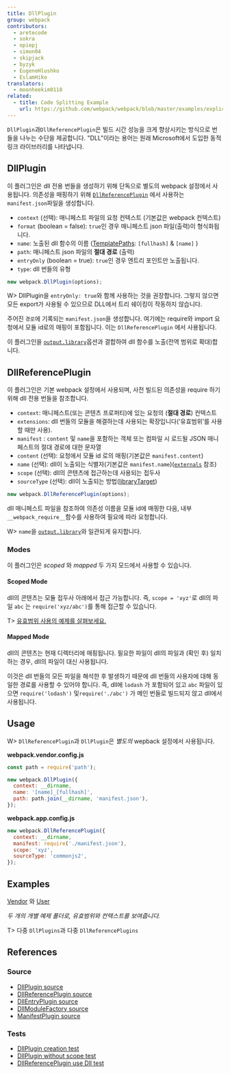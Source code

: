 ```yaml
---
title: DllPlugin
group: webpack
contributors:
  - aretecode
  - sokra
  - opiepj
  - simon04
  - skipjack
  - byzyk
  - EugeneHlushko
  - EslamHiko
translators:
  - moonheekim0118
related:
  - title: Code Splitting Example
    url: https://github.com/webpack/webpack/blob/master/examples/explicit-vendor-chunk/README.md
---
```


`DllPlugin`과`DllReferencePlugin`은 빌드 시간 성능을 크게 향상시키는 방식으로 번들을 나누는 수단을 제공합니다. "DLL"이라는 용어는 원래 Microsoft에서 도입한 동적 링크 라이브러리를 나타냅니다.

## DllPlugin

이 플러그인은 dll 전용 번들을 생성하기 위해 단독으로 별도의 webpack 설정에서 사용됩니다. 의존성을 매핑하기 위해 [`DllReferencePlugin`](#dllreferenceplugin) 에서 사용하는 `manifest.json`파일을 생성합니다.

- `context` (선택): 매니페스트 파일의 요청 컨텍스트 (기본값은 webpack 컨텍스트)
- `format` (boolean = false): `true`인 경우 매니페스트 json 파일(출력)이 형식화됩니다.
- `name`: 노출된 dll 함수의 이름 ([TemplatePaths](https://github.com/webpack/webpack/blob/master/lib/TemplatedPathPlugin.js): `[fullhash]` & `[name]` )
- `path`: 매니페스트 json 파일의 **절대 경로** (출력)
- `entryOnly` (boolean = true): `true`인 경우 엔트리 포인트만 노출됩니다.
- `type`: dll 번들의 유형

```javascript
new webpack.DllPlugin(options);
```

W> DllPlugin을 `entryOnly: true`와 함께 사용하는 것을 권장합니다. 그렇지 않으면 모든 export가 사용될 수 있으므로 DLL에서 트리 쉐이킹이 작동하지 않습니다.

주어진 `경로`에 기록되는 `manifest.json`을 생성합니다. 여기에는 require와 import 요청에서 모듈 id로의 매핑이 포함됩니다. 이는 `DllReferencePlugin` 에서 사용됩니다.

이 플러그인을 [`output.library`](/configuration/output/#outputlibrary)옵션과 결합하여 dll 함수를 노출(전역 범위로 확대)합니다.

## DllReferencePlugin

이 플러그인은 기본 webpack 설정에서 사용되며, 사전 빌드된 의존성을 require 하기 위해 dll 전용 번들을 참조합니다.

- `context`: 매니페스트(또는 콘텐츠 프로퍼티)에 있는 요청의 (**절대 경로**) 컨텍스트
- `extensions`: dll 번들의 모듈을 해결하는데 사용되는 확장입니다(‘유효범위’를 사용할 때만 사용).
- `manifest` : `content` 및 `name`을 포함하는 객체 또는 컴파일 시 로드될 JSON 매니페스트의 절대 경로에 대한 문자열
- `content` (선택): 요청에서 모듈 id 로의 매핑(기본값은 `manifest.content`)
- `name` (선택): dll이 노출되는 식별자(기본값은 `manifest.name`)([`externals`](/configuration/externals/) 참조)
- `scope` (선택): dll의 콘텐츠에 접근하는데 사용되는 접두사
- `sourceType` (선택): dll이 노출되는 방법([libraryTarget](/configuration/output/#outputlibrarytarget))

```javascript
new webpack.DllReferencePlugin(options);
```

dll 매니페스트 파일을 참조하여 의존성 이름을 모듈 id에 매핑한 다음, 내부 `__webpack_require__`함수를 사용하여 필요에 따라 요청합니다.

W> `name`을 [`output.library`](/configuration/output/#outputlibrary)와 일관되게 유지합니다.

### Modes

이 플러그인은 _scoped_ 와 _mapped_ 두 가지 모드에서 사용할 수 있습니다.

#### Scoped Mode

dll의 콘텐츠는 모듈 접두사 아래에서 접근 가능합니다. 즉, `scope = 'xyz'`로 dll의 파일 `abc` 는 `require('xyz/abc')`를 통해 접근할 수 있습니다.

T> [유효범위 사용의 예제를 살펴보세요.](https://github.com/webpack/webpack/tree/master/examples/dll-user)

#### Mapped Mode

dll의 콘텐츠는 현재 디렉터리에 매핑됩니다. 필요한 파일이 dll의 파일과 (확인 후) 일치하는 경우, dll의 파일이 대신 사용됩니다.

이것은 dll 번들의 모든 파일을 해석한 후 발생하기 때문에 dll 번들의 사용자에 대해 동일한 경로를 사용할 수 있어야 합니다. 즉, dll에 `lodash` 가 포함되어 있고 `abc` 파일이 있으면 `require('lodash')` 및`require('./abc')` 가 메인 번들로 빌드되지 않고 dll에서 사용됩니다.

## Usage

W> `DllReferencePlugin`과 `DllPlugin`은 _별도의_ wepback 설정에서 사용됩니다.

**webpack.vendor.config.js**

```javascript
const path = require('path');

new webpack.DllPlugin({
  context: __dirname,
  name: '[name]_[fullhash]',
  path: path.join(__dirname, 'manifest.json'),
});
```

**webpack.app.config.js**

```javascript
new webpack.DllReferencePlugin({
  context: __dirname,
  manifest: require('./manifest.json'),
  scope: 'xyz',
  sourceType: 'commonjs2',
});
```

## Examples

[Vendor](https://github.com/webpack/webpack/tree/master/examples/dll) 와 [User](https://github.com/webpack/webpack/tree/master/examples/dll-user)

_두 개의 개별 예제 폴더로, 유효범위와 컨텍스트를 보여줍니다._

T> 다중 `DllPlugins`과 다중 `DllReferencePlugins`

## References

### Source

- [DllPlugin source](https://github.com/webpack/webpack/blob/master/lib/DllPlugin.js)
- [DllReferencePlugin source](https://github.com/webpack/webpack/blob/master/lib/DllReferencePlugin.js)
- [DllEntryPlugin source](https://github.com/webpack/webpack/blob/master/lib/DllEntryPlugin.js)
- [DllModuleFactory source](https://github.com/webpack/webpack/blob/master/lib/DllModuleFactory.js)
- [ManifestPlugin source](https://github.com/webpack/webpack/blob/master/lib/LibManifestPlugin.js)

### Tests

- [DllPlugin creation test](https://github.com/webpack/webpack/blob/master/test/configCases/dll-plugin/0-create-dll/webpack.config.js)
- [DllPlugin without scope test](https://github.com/webpack/webpack/blob/master/test/configCases/dll-plugin/2-use-dll-without-scope/webpack.config.js)
- [DllReferencePlugin use Dll test](https://github.com/webpack/webpack/tree/master/test/configCases/dll-plugin)
